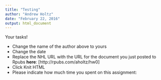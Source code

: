 ```yaml
---
title: "Testing"
author: "Andrew Holtz"
date: "February 22, 2016"
output: html_document
---
```


Your tasks!

* Change the name of the author above to yours
* Change the date
* Replace the NHL URL with the URL for the document you just posted to Rpubs **here**: [http://rpubs.com/aholtz/hw0]
* Click Knit HTML
* Please indicate how much time you spent on this assignment: 

